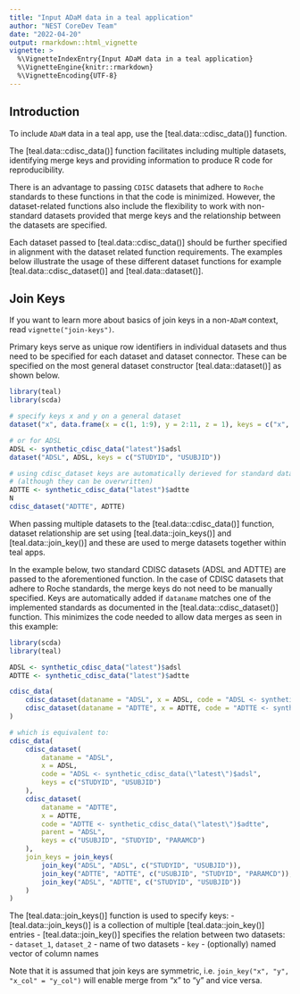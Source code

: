 ```yaml
---
title: "Input ADaM data in a teal application"
author: "NEST CoreDev Team"
date: "2022-04-20"
output: rmarkdown::html_vignette
vignette: >
  %\VignetteIndexEntry{Input ADaM data in a teal application}
  %\VignetteEngine{knitr::rmarkdown}
  %\VignetteEncoding{UTF-8}
---
```


## Introduction

To include `ADaM` data in a teal app, use the [teal.data::cdisc_data()] function.

The [teal.data::cdisc_data()] function facilitates including multiple datasets, identifying merge keys and
providing information to produce R code for reproducibility.

There is an advantage to passing `CDISC` datasets that adhere to `Roche` standards to these functions in that the code is
minimized. However, the dataset-related functions also include the flexibility to work with non-standard datasets
provided that merge keys and the relationship between the datasets are specified.

Each dataset passed to [teal.data::cdisc_data()] should be further specified in alignment with
the dataset related function requirements. The examples below illustrate the usage of these different dataset functions
for example [teal.data::cdisc_dataset()] and [teal.data::dataset()].

## Join Keys
If you want to learn more about basics of join keys in a non-`ADaM` context, read `vignette("join-keys")`.

Primary keys serve as unique row identifiers in individual datasets and thus need to be specified for each dataset and dataset connector.
These can be specified on the most general dataset constructor [teal.data::dataset()] as shown below.

```r
library(teal)
library(scda)

# specify keys x and y on a general dataset
dataset("x", data.frame(x = c(1, 1:9), y = 2:11, z = 1), keys = c("x", "y"))

# or for ADSL
ADSL <- synthetic_cdisc_data("latest")$adsl
dataset("ADSL", ADSL, keys = c("STUDYID", "USUBJID"))

# using cdisc_dataset keys are automatically derieved for standard datanames
# (although they can be overwritten)
ADTTE <- synthetic_cdisc_data("latest")$adtte
N
cdisc_dataset("ADTTE", ADTTE)

```

When passing multiple datasets to the [teal.data::cdisc_data()] function, dataset relationship are set using
[teal.data::join_keys()] and [teal.data::join_key()] and these are used to merge datasets together within teal apps.

In the example below, two standard CDISC datasets (ADSL and ADTTE) are passed to the aforementioned
function. In the case of CDISC datasets that adhere to Roche standards, the merge keys do not need to be manually
specified. Keys are automatically added if `dataname` matches one of the implemented standards as documented in the
[teal.data::cdisc_dataset()] function. This minimizes the code needed to allow data merges as seen in this
example:


```r
library(scda)
library(teal)

ADSL <- synthetic_cdisc_data("latest")$adsl
ADTTE <- synthetic_cdisc_data("latest")$adtte

cdisc_data(
	cdisc_dataset(dataname = "ADSL", x = ADSL, code = "ADSL <- synthetic_cdisc_data(\"latest\")$adsl"),
	cdisc_dataset(dataname = "ADTTE", x = ADTTE, code = "ADTTE <- synthetic_cdisc_data(\"latest\")$adtte")
)

# which is equivalent to:
cdisc_data(
	cdisc_dataset(
		dataname = "ADSL",
		x = ADSL,
		code = "ADSL <- synthetic_cdisc_data(\"latest\")$adsl",
		keys = c("STUDYID", "USUBJID")
	),
	cdisc_dataset(
		dataname = "ADTTE",
		x = ADTTE,
		code = "ADTTE <- synthetic_cdisc_data(\"latest\")$adtte",
		parent = "ADSL",
		keys = c("USUBJID", "STUDYID", "PARAMCD")
	),
	join_keys = join_keys(
		join_key("ADSL", "ADSL", c("STUDYID", "USUBJID")),
		join_key("ADTTE", "ADTTE", c("USUBJID", "STUDYID", "PARAMCD")),
		join_key("ADSL", "ADTTE", c("STUDYID", "USUBJID"))
	)
)
```

The [teal.data::join_keys()] function is used to specify keys:
- [teal.data::join_keys()] is a collection of multiple [teal.data::join_key()] entries
- [teal.data::join_key()] specifies the relation between two datasets:
	- `dataset_1`, `dataset_2` - name of two datasets
	- `key` - (optionally) named vector of column names

Note that it is assumed that join keys are symmetric, i.e. `join_key("x", "y", "x_col" = "y_col")` will enable merge
from "x" to "y" and vice versa.
